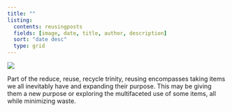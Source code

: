 ```yaml
---
title: ""
listing:
  contents: reusingposts
  fields: [image, date, title, author, description]
  sort: "date desc"
  type: grid
---
```


![](pictures/recordflowerwallReusing.png){fig-align="center"}

Part of the reduce, reuse, recycle trinity, reusing encompasses taking items we all inevitably have and expanding their purpose. This may be giving them a new purpose or exploring the multifaceted use of some items, all while minimizing waste.

